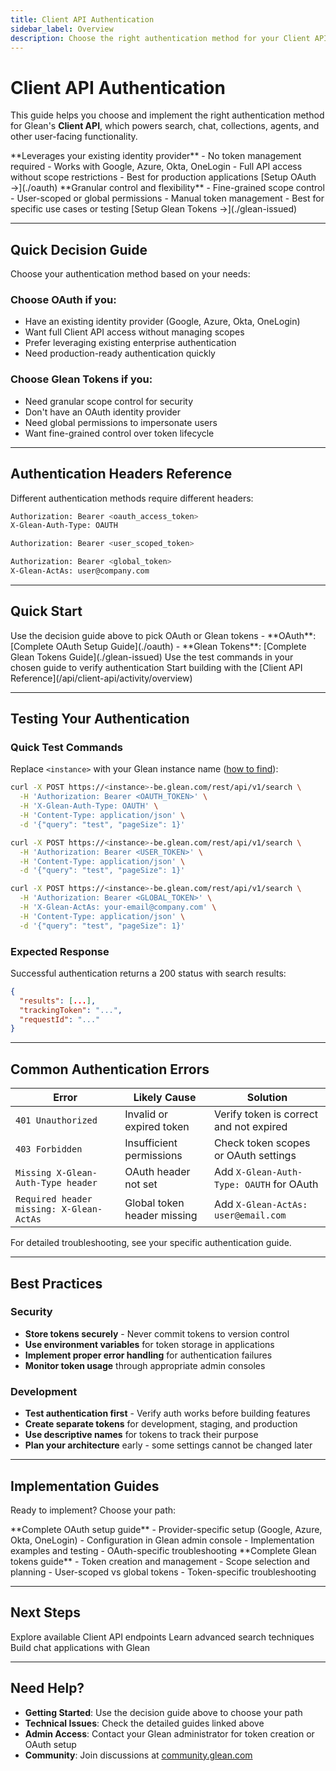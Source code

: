 ```yaml
---
title: Client API Authentication
sidebar_label: Overview
description: Choose the right authentication method for your Client API integration
---
```



# Client API Authentication

This guide helps you choose and implement the right authentication method for Glean's **Client API**, which powers search, chat, collections, agents, and other user-facing functionality.

<CardGroup cols={2}>
  <Card title="OAuth (Recommended)" icon="Shield">
    **Leverages your existing identity provider** - No token management required
    - Works with Google, Azure, Okta, OneLogin - Full API access without scope
    restrictions - Best for production applications [Setup OAuth →](./oauth)
  </Card>

  <Card title="Glean Tokens (Alternative)" icon="Key">
    **Granular control and flexibility** - Fine-grained scope control -
    User-scoped or global permissions - Manual token management - Best for
    specific use cases or testing [Setup Glean Tokens →](./glean-issued)
  </Card>
</CardGroup>

---

## Quick Decision Guide

Choose your authentication method based on your needs:

### Choose OAuth if you:

- Have an existing identity provider (Google, Azure, Okta, OneLogin)
- Want full Client API access without managing scopes
- Prefer leveraging existing enterprise authentication
- Need production-ready authentication quickly

### Choose Glean Tokens if you:

- Need granular scope control for security
- Don't have an OAuth identity provider
- Need global permissions to impersonate users
- Want fine-grained control over token lifecycle

---

## Authentication Headers Reference

Different authentication methods require different headers:

<Tabs>
<TabItem value="oauth" label="OAuth">

```bash
Authorization: Bearer <oauth_access_token>
X-Glean-Auth-Type: OAUTH
```

</TabItem>
<TabItem value="user-scoped" label="User-Scoped Token">

```bash
Authorization: Bearer <user_scoped_token>
```

</TabItem>
<TabItem value="global" label="Global Token">

```bash
Authorization: Bearer <global_token>
X-Glean-ActAs: user@company.com
```

</TabItem>
</Tabs>

---

## Quick Start

<Steps>
  <Step title="Choose your authentication method">
    Use the decision guide above to pick OAuth or Glean tokens
  </Step>

  <Step title="Follow the detailed setup guide">
    - **OAuth**: [Complete OAuth Setup Guide](./oauth) - **Glean Tokens**:
    [Complete Glean Tokens Guide](./glean-issued)
  </Step>

  <Step title="Test your integration">
    Use the test commands in your chosen guide to verify authentication
  </Step>

  <Step title="Build your application">
    Start building with the [Client API
    Reference](/api/client-api/activity/overview)
  </Step>
</Steps>

---

## Testing Your Authentication

### Quick Test Commands

Replace `<instance>` with your Glean instance name ([how to find](/get-started/authentication#finding-your-glean-instance)):

<Tabs>
<TabItem value="oauth" label="OAuth">

```bash
curl -X POST https://<instance>-be.glean.com/rest/api/v1/search \
  -H 'Authorization: Bearer <OAUTH_TOKEN>' \
  -H 'X-Glean-Auth-Type: OAUTH' \
  -H 'Content-Type: application/json' \
  -d '{"query": "test", "pageSize": 1}'
```

</TabItem>
<TabItem value="user-scoped" label="User-Scoped Token">

```bash
curl -X POST https://<instance>-be.glean.com/rest/api/v1/search \
  -H 'Authorization: Bearer <USER_TOKEN>' \
  -H 'Content-Type: application/json' \
  -d '{"query": "test", "pageSize": 1}'
```

</TabItem>
<TabItem value="global" label="Global Token">

```bash
curl -X POST https://<instance>-be.glean.com/rest/api/v1/search \
  -H 'Authorization: Bearer <GLOBAL_TOKEN>' \
  -H 'X-Glean-ActAs: your-email@company.com' \
  -H 'Content-Type: application/json' \
  -d '{"query": "test", "pageSize": 1}'
```

</TabItem>
</Tabs>

### Expected Response

Successful authentication returns a 200 status with search results:

```json
{
  "results": [...],
  "trackingToken": "...",
  "requestId": "..."
}
```

---

## Common Authentication Errors

| Error                                    | Likely Cause                | Solution                                 |
| ---------------------------------------- | --------------------------- | ---------------------------------------- |
| `401 Unauthorized`                       | Invalid or expired token    | Verify token is correct and not expired  |
| `403 Forbidden`                          | Insufficient permissions    | Check token scopes or OAuth settings     |
| `Missing X-Glean-Auth-Type header`       | OAuth header not set        | Add `X-Glean-Auth-Type: OAUTH` for OAuth |
| `Required header missing: X-Glean-ActAs` | Global token header missing | Add `X-Glean-ActAs: user@email.com`      |

For detailed troubleshooting, see your specific authentication guide.

---

## Best Practices

### Security

- **Store tokens securely** - Never commit tokens to version control
- **Use environment variables** for token storage in applications
- **Implement proper error handling** for authentication failures
- **Monitor token usage** through appropriate admin consoles

### Development

- **Test authentication first** - Verify auth works before building features
- **Create separate tokens** for development, staging, and production
- **Use descriptive names** for tokens to track their purpose
- **Plan your architecture** early - some settings cannot be changed later

---

## Implementation Guides

Ready to implement? Choose your path:

<CardGroup cols={2}>
  <Card title="OAuth Authentication" href="./oauth" icon="Shield">
    **Complete OAuth setup guide** - Provider-specific setup (Google, Azure,
    Okta, OneLogin) - Configuration in Glean admin console - Implementation
    examples and testing - OAuth-specific troubleshooting
  </Card>

  <Card title="Glean-Issued Tokens" href="./glean-issued" icon="Key">
    **Complete Glean tokens guide** - Token creation and management - Scope
    selection and planning - User-scoped vs global tokens - Token-specific
    troubleshooting
  </Card>
</CardGroup>

---

## Next Steps

<CardGroup cols={3}>
  <Card
    title="Client API Reference"
    href="/api/client-api/activity/overview"
    icon="Book"
  >
    Explore available Client API endpoints
  </Card>
  <Card
    title="Search Implementation"
    href="/guides/search/filtering-results"
    icon="Search"
  >
    Learn advanced search techniques
  </Card>
  <Card
    title="Chat Integration"
    href="/api/client-api/chat/overview"
    icon="chat"
    iconSet="glean"
  >
    Build chat applications with Glean
  </Card>
</CardGroup>

---

## Need Help?

- **Getting Started**: Use the decision guide above to choose your path
- **Technical Issues**: Check the detailed guides linked above
- **Admin Access**: Contact your Glean administrator for token creation or OAuth setup
- **Community**: Join discussions at [community.glean.com](https://community.glean.com)

